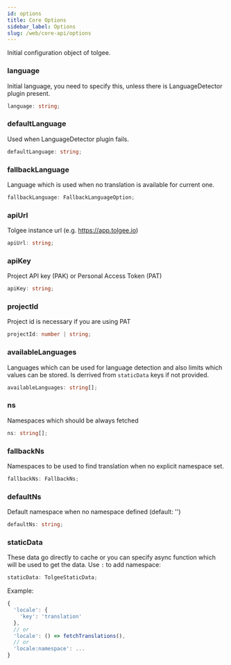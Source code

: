 ```yaml
---
id: options
title: Core Options
sidebar_label: Options
slug: /web/core-api/options
---
```


Initial configuration object of tolgee.

### language

Initial language, you need to specify this, unless there is LanguageDetector plugin present.

```ts
language: string;
```

### defaultLanguage

Used when LanguageDetector plugin fails.

```ts
defaultLanguage: string;
```

### fallbackLanguage

Language which is used when no translation is available for current one.

```ts
fallbackLanguage: FallbackLanguageOption;
```

### apiUrl

Tolgee instance url (e.g. https://app.tolgee.io)

```ts
apiUrl: string;
```

### apiKey

Project API key (PAK) or Personal Access Token (PAT)

```ts
apiKey: string;
```

### projectId

Project id is necessary if you are using PAT

```ts
projectId: number | string;
```

### availableLanguages

Languages which can be used for language detection
and also limits which values can be stored. Is derrived from `staticData` keys if not provided.

```ts
availableLanguages: string[];
```

### ns

Namespaces which should be always fetched

```ts
ns: string[];
```

### fallbackNs

Namespaces to be used to find translation when no explicit namespace set.

```ts
fallbackNs: FallbackNs;
```

### defaultNs

Default namespace when no namespace defined (default: '')

```ts
defaultNs: string;
```

### staticData

These data go directly to cache or you can specify async
function which will be used to get the data. Use `:` to add namespace:

```ts
staticData: TolgeeStaticData;
```

Example:

```ts
{
  'locale': {
    'key': 'translation'
  },
  // or
  'locale': () => fetchTranslations(),
  // or
  'locale:namespace': ...
}
```
